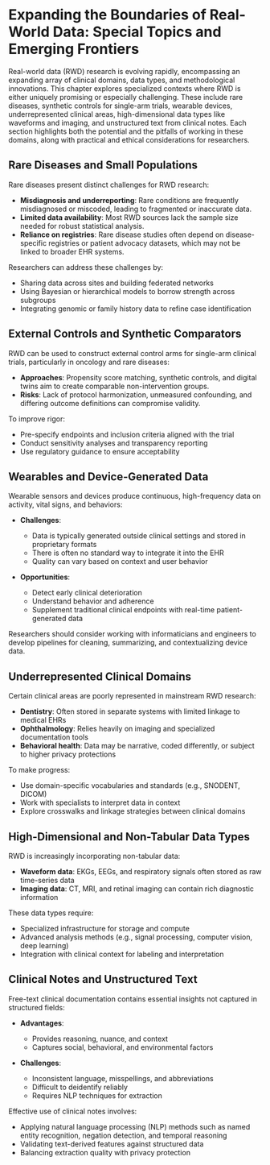 # Expanding the Boundaries of Real-World Data: Special Topics and Emerging Frontiers

Real-world data (RWD) research is evolving rapidly, encompassing an expanding array of clinical domains, data types, and methodological innovations. This chapter explores specialized contexts where RWD is either uniquely promising or especially challenging. These include rare diseases, synthetic controls for single-arm trials, wearable devices, underrepresented clinical areas, high-dimensional data types like waveforms and imaging, and unstructured text from clinical notes. Each section highlights both the potential and the pitfalls of working in these domains, along with practical and ethical considerations for researchers.

## Rare Diseases and Small Populations

Rare diseases present distinct challenges for RWD research:

* **Misdiagnosis and underreporting**: Rare conditions are frequently misdiagnosed or miscoded, leading to fragmented or inaccurate data.
* **Limited data availability**: Most RWD sources lack the sample size needed for robust statistical analysis.
* **Reliance on registries**: Rare disease studies often depend on disease-specific registries or patient advocacy datasets, which may not be linked to broader EHR systems.

Researchers can address these challenges by:

* Sharing data across sites and building federated networks
* Using Bayesian or hierarchical models to borrow strength across subgroups
* Integrating genomic or family history data to refine case identification

## External Controls and Synthetic Comparators

RWD can be used to construct external control arms for single-arm clinical trials, particularly in oncology and rare diseases:

* **Approaches**: Propensity score matching, synthetic controls, and digital twins aim to create comparable non-intervention groups.
* **Risks**: Lack of protocol harmonization, unmeasured confounding, and differing outcome definitions can compromise validity.

To improve rigor:

* Pre-specify endpoints and inclusion criteria aligned with the trial
* Conduct sensitivity analyses and transparency reporting
* Use regulatory guidance to ensure acceptability

## Wearables and Device-Generated Data

Wearable sensors and devices produce continuous, high-frequency data on activity, vital signs, and behaviors:

* **Challenges**:

  * Data is typically generated outside clinical settings and stored in proprietary formats
  * There is often no standard way to integrate it into the EHR
  * Quality can vary based on context and user behavior

* **Opportunities**:

  * Detect early clinical deterioration
  * Understand behavior and adherence
  * Supplement traditional clinical endpoints with real-time patient-generated data

Researchers should consider working with informaticians and engineers to develop pipelines for cleaning, summarizing, and contextualizing device data.

## Underrepresented Clinical Domains

Certain clinical areas are poorly represented in mainstream RWD research:

* **Dentistry**: Often stored in separate systems with limited linkage to medical EHRs
* **Ophthalmology**: Relies heavily on imaging and specialized documentation tools
* **Behavioral health**: Data may be narrative, coded differently, or subject to higher privacy protections

To make progress:

* Use domain-specific vocabularies and standards (e.g., SNODENT, DICOM)
* Work with specialists to interpret data in context
* Explore crosswalks and linkage strategies between clinical domains

## High-Dimensional and Non-Tabular Data Types

RWD is increasingly incorporating non-tabular data:

* **Waveform data**: EKGs, EEGs, and respiratory signals often stored as raw time-series data
* **Imaging data**: CT, MRI, and retinal imaging can contain rich diagnostic information

These data types require:

* Specialized infrastructure for storage and compute
* Advanced analysis methods (e.g., signal processing, computer vision, deep learning)
* Integration with clinical context for labeling and interpretation

## Clinical Notes and Unstructured Text

Free-text clinical documentation contains essential insights not captured in structured fields:

* **Advantages**:

  * Provides reasoning, nuance, and context
  * Captures social, behavioral, and environmental factors
* **Challenges**:

  * Inconsistent language, misspellings, and abbreviations
  * Difficult to deidentify reliably
  * Requires NLP techniques for extraction

Effective use of clinical notes involves:

* Applying natural language processing (NLP) methods such as named entity recognition, negation detection, and temporal reasoning
* Validating text-derived features against structured data
* Balancing extraction quality with privacy protection
